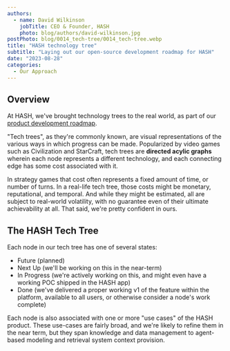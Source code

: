 ```yaml
---
authors:
  - name: David Wilkinson
    jobTitle: CEO & Founder, HASH
    photo: blog/authors/david-wilkinson.jpg
postPhoto: blog/0014_tech-tree/0014_tech-tree.webp
title: "HASH technology tree"
subtitle: "Laying out our open-source development roadmap for HASH"
date: "2023-08-28"
categories:
  - Our Approach
---
```


## Overview

At HASH, we've brought technology trees to the real world, as part of our [product development roadmap](https://hash.dev/roadmap).

"Tech trees", as they're commonly known, are visual representations of the various ways in which progress can be made. Popularized by video games such as Civilization and StarCraft, tech trees are **directed acylic graphs** wherein each node represents a different technology, and each connecting edge has some cost associated with it.

In strategy games that cost often represents a fixed amount of time, or number of turns. In a real-life tech tree, those costs might be monetary, reputational, and temporal. And while they might be estimated, all are subject to real-world volatility, with no guarantee even of their ultimate achievability at all. That said, we're pretty confident in ours.

## The HASH Tech Tree

Each node in our tech tree has one of several states:

- Future (planned)
- Next Up (we'll be working on this in the near-term)
- In Progress (we're actively working on this, and might even have a working POC shipped in the HASH app)
- Done (we've delivered a proper working v1 of the feature within the platform, available to all users, or otherwise consider a node's work complete)

Each node is also associated with one or more "use cases" of the HASH product. These use-cases are fairly broad, and we're likely to refine them in the near term, but they span knowledge and data management to agent-based modeling and retrieval system context provision.
